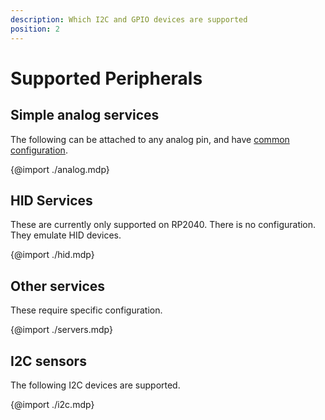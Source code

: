```yaml
---
description: Which I2C and GPIO devices are supported
position: 2
---
```


# Supported Peripherals

## Simple analog services

The following can be attached to any analog pin, and have [common configuration](https://microsoft.github.io/devicescript/api/servers/analog).

{@import ./analog.mdp}

## HID Services

These are currently only supported on RP2040. There is no configuration. They emulate HID devices.

{@import ./hid.mdp}

## Other services

These require specific configuration.

{@import ./servers.mdp}

## I2C sensors

The following I2C devices are supported.

{@import ./i2c.mdp}
